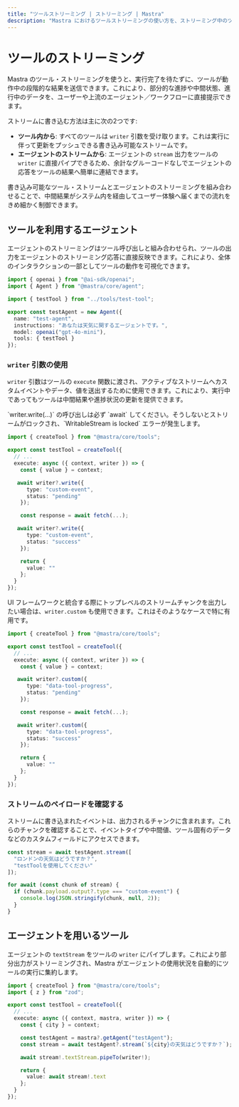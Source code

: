 ```yaml
---
title: "ツールストリーミング | ストリーミング | Mastra"
description: "Mastra におけるツールストリーミングの使い方を、ストリーミング中のツール呼び出し、ツール結果、ツール実行イベントの扱いを含めて学びます。"
---
```




# ツールのストリーミング

Mastra のツール・ストリーミングを使うと、実行完了を待たずに、ツールが動作中の段階的な結果を送信できます。これにより、部分的な進捗や中間状態、進行中のデータを、ユーザーや上流のエージェント／ワークフローに直接提示できます。

ストリームに書き込む方法は主に次の2つです:

- **ツール内から**: すべてのツールは `writer` 引数を受け取ります。これは実行に伴って更新をプッシュできる書き込み可能なストリームです。
- **エージェントのストリームから**: エージェントの `stream` 出力をツールの `writer` に直接パイプできるため、余計なグルーコードなしでエージェントの応答をツールの結果へ簡単に連結できます。

書き込み可能なツール・ストリームとエージェントのストリーミングを組み合わせることで、中間結果がシステム内を経由してユーザー体験へ届くまでの流れをきめ細かく制御できます。

## ツールを利用するエージェント

エージェントのストリーミングはツール呼び出しと組み合わせられ、ツールの出力をエージェントのストリーミング応答に直接反映できます。これにより、全体のインタラクションの一部としてツールの動作を可視化できます。

```typescript {4,10} showLineNumbers copy
import { openai } from "@ai-sdk/openai";
import { Agent } from "@mastra/core/agent";

import { testTool } from "../tools/test-tool";

export const testAgent = new Agent({
  name: "test-agent",
  instructions: "あなたは天気に関するエージェントです。",
  model: openai("gpt-4o-mini"),
  tools: { testTool }
});
```


### `writer` 引数の使用

`writer` 引数はツールの `execute` 関数に渡され、アクティブなストリームへカスタムイベントやデータ、値を送出するために使用できます。これにより、実行中であってもツールは中間結果や進捗状況の更新を提供できます。

<Callout type="warning">
  `writer.write(...)` の呼び出しは必ず `await` してください。そうしないとストリームがロックされ、`WritableStream is locked` エラーが発生します。
</Callout>

```typescript {5,8,15} showLineNumbers copy
import { createTool } from "@mastra/core/tools";

export const testTool = createTool({
  // ...
  execute: async ({ context, writer }) => {
    const { value } = context;

   await writer?.write({
      type: "custom-event",
      status: "pending"
    });

    const response = await fetch(...);

   await writer?.write({
      type: "custom-event",
      status: "success"
    });

    return {
      value: ""
    };
  }
});
```

UI フレームワークと統合する際にトップレベルのストリームチャンクを出力したい場合は、`writer.custom` も使用できます。これはそのようなケースで特に有用です。

```typescript {5,8,15} showLineNumbers copy
import { createTool } from "@mastra/core/tools";

export const testTool = createTool({
  // ...
  execute: async ({ context, writer }) => {
    const { value } = context;

   await writer?.custom({
      type: "data-tool-progress",
      status: "pending"
    });

    const response = await fetch(...);

   await writer?.custom({
      type: "data-tool-progress",
      status: "success"
    });

    return {
      value: ""
    };
  }
});
```


### ストリームのペイロードを確認する

ストリームに書き込まれたイベントは、出力されるチャンクに含まれます。これらのチャンクを確認することで、イベントタイプや中間値、ツール固有のデータなどのカスタムフィールドにアクセスできます。

```typescript showLineNumbers copy
const stream = await testAgent.stream([
  "ロンドンの天気はどうですか？",
  "testToolを使用してください"
]);

for await (const chunk of stream) {
  if (chunk.payload.output?.type === "custom-event") {
    console.log(JSON.stringify(chunk, null, 2));
  }
}
```


## エージェントを用いるツール

エージェントの `textStream` をツールの `writer` にパイプします。これにより部分出力がストリーミングされ、Mastra がエージェントの使用状況を自動的にツールの実行に集約します。

```typescript showLineNumbers copy
import { createTool } from "@mastra/core/tools";
import { z } from "zod";

export const testTool = createTool({
  // ...
  execute: async ({ context, mastra, writer }) => {
    const { city } = context;

    const testAgent = mastra?.getAgent("testAgent");
    const stream = await testAgent?.stream(`${city}の天気はどうですか？`);

    await stream!.textStream.pipeTo(writer!);

    return {
      value: await stream!.text
    };
  }
});
```
